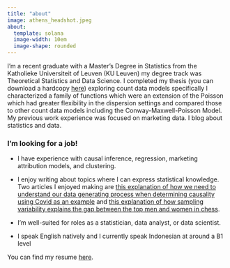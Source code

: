 ```yaml
---
title: "about"
image: athens_headshot.jpeg
about:
  template: solana
  image-width: 10em
  image-shape: rounded
---
```


I'm a recent graduate with a Master's Degree in Statistics from the Katholieke Universiteit of Leuven (KU Leuven) my degree track was Theoretical Statistics and Data Science. I completed my thesis (you can download a hardcopy [here](McMillan_Masters_final.pdf)) exploring count data models specifically I characterized a family of functions which were an extension of the Poisson which had greater flexibility in the dispersion settings and compared those to other count data models including the Conway-Maxwell-Poisson Model. My previous work experience was focused on marketing data. I blog about statistics and data.  


### I'm looking for a job!

- I have experience with causal inference, regression, marketing attribution models, and clustering.

- I enjoy writing about topics where I can express statistical knowledge. Two articles I enjoyed making are [this explanation of how we need to understand our data generating process when determining causality using Covid as an example](./post/2024-02-15_covid_causality/) and [this explanation of how sampling variability explains the gap between the top men and women in chess](./post/2024-02-28_chess_ratings_women/).

- I'm well-suited for roles as a statistician, data analyst, or data scientist. 

- I speak English natively and I currently speak Indonesian at around a B1 level
<!-- - I also enjoy bouldering in my spare time and climb 7a+ -->

You can find my resume [here](./resume/).
